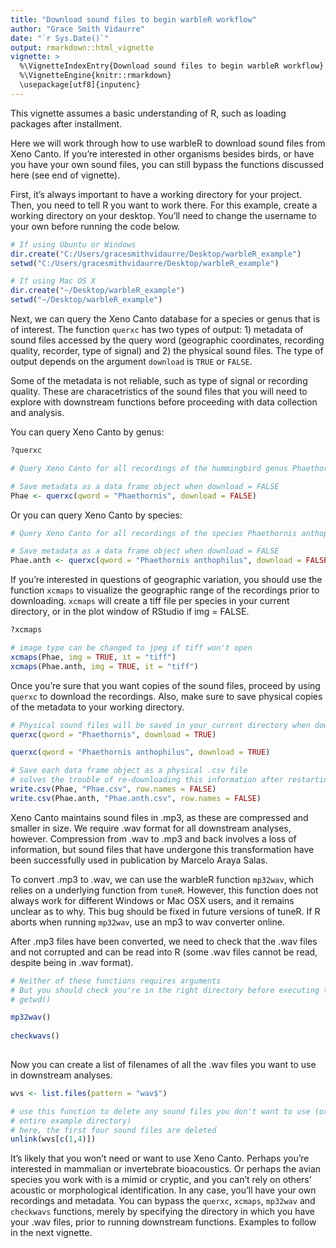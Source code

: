 ```yaml
---
title: "Download sound files to begin warbleR workflow"
author: "Grace Smith Vidaurre"
date: "`r Sys.Date()`"
output: rmarkdown::html_vignette
vignette: >
  %\VignetteIndexEntry{Download sound files to begin warbleR workflow}
  %\VignetteEngine{knitr::rmarkdown}
  \usepackage[utf8]{inputenc}
---
```


This vignette assumes a basic understanding of R, such as loading packages after installment.  

Here we will work through how to use warbleR to download sound files from Xeno Canto. If you're interested in other organisms besides birds, or have you have your own sound files, you can still bypass the functions discussed here (see end of vignette). 

First, it's always important to have a working directory for your project. Then, you need to tell R you want to work there. For this example, create a working directory on your desktop. You'll need to change the username to your own before running the code below. 

```r
# If using Ubuntu or Windows
dir.create("C:/Users/gracesmithvidaurre/Desktop/warbleR_example") 
setwd("C:/Users/gracesmithvidaurre/Desktop/warbleR_example") 

# If using Mac OS X
dir.create("~/Desktop/warbleR_example") 
setwd("~/Desktop/warbleR_example")

```

Next, we can query the Xeno Canto database for a species or genus that is of interest.
The function `querxc` has two types of output: 1) metadata of sound files accessed by the query word (geographic coordinates, recording quality, recorder, type of signal) and 2) the physical sound files. The type of output depends on the argument `download` is `TRUE` or `FALSE`. 

Some of the metadata is not reliable, such as type of signal or recording quality. These are characetristics of the sound files that you will need to explore with downstream functions before proceeding with data collection and analysis. 

You can query Xeno Canto by genus:

```r
?querxc

# Query Xeno Canto for all recordings of the hummingbird genus Phaethornis

# Save metadata as a data frame object when download = FALSE 
Phae <- querxc(qword = "Phaethornis", download = FALSE) 

```

Or you can query Xeno Canto by species:

```r
# Query Xeno Canto for all recordings of the species Phaethornis anthophilus

# Save metadata as a data frame object when download = FALSE 
Phae.anth <- querxc(qword = "Phaethornis anthophilus", download = FALSE) 

```

If you're interested in questions of geographic variation, you should use the function `xcmaps` to visualize the geographic range of the recordings prior to downloading. 
`xcmaps` will create a tiff file per species in your current directory, or in the plot window of RStudio if img = FALSE.

```r
?xcmaps

# image type can be changed to jpeg if tiff won't open
xcmaps(Phae, img = TRUE, it = "tiff") 
xcmaps(Phae.anth, img = TRUE, it = "tiff") 

```

Once you're sure that you want copies of the sound files, proceed by using `querxc` to download the recordings. Also, make sure to save physical copies of the metadata to your working directory.  

```r

# Physical sound files will be saved in your current directory when download = TRUE 
querxc(qword = "Phaethornis", download = TRUE) 

querxc(qword = "Phaethornis anthophilus", download = TRUE) 

# Save each data frame object as a physical .csv file
# solves the trouble of re-downloading this information after restarting RStudio
write.csv(Phae, "Phae.csv", row.names = FALSE)
write.csv(Phae.anth, "Phae.anth.csv", row.names = FALSE)

```

Xeno Canto maintains sound files in .mp3, as these are compressed and smaller in size. We require .wav format for all downstream analyses, however. Compression from .wav to .mp3 and back involves a loss of information, but sound files that have undergone this transformation have been successfully used in publication by Marcelo Araya Salas.

To convert .mp3 to .wav, we can use the warbleR function `mp32wav`, which relies on a underlying function from `tuneR`. However, this function does not always work for different Windows or Mac OSX users, and it remains unclear as to why. This bug should be fixed in future versions of tuneR. If R aborts when running `mp32wav`, use an mp3 to wav converter online. 

After .mp3 files have been converted, we need to check that the .wav files and not corrupted and can be read into R (some .wav files cannot be read, despite being in .wav format).

```r
# Neither of these functions requires arguments
# But you should check you're in the right directory before executing them
# getwd()

mp32wav() 
 
checkwavs() 
 
```

Now you can create a list of filenames of all the .wav files you want to use in downstream analyses. 

```r

wvs <- list.files(pattern = "wav$") 

# use this function to delete any sound files you don't want to use (or even the
# entire example directory)
# here, the first four sound files are deleted
unlink(wvs[c(1,4)]) 

```

It's likely that you won't need or want to use Xeno Canto. Perhaps you're interested in mammalian or invertebrate bioacoustics. Or perhaps the avian species you work with is a mimid or cryptic, and you can't rely on others' acoustic or morphological identification. In any case, you'll have your own recordings and metadata. You can bypass the `querxc`, `xcmaps`, `mp32wav` and `checkwavs` functions, 
merely by specifying the directory in which you have your .wav files, prior to running downstream functions. Examples to follow in the next vignette. 


